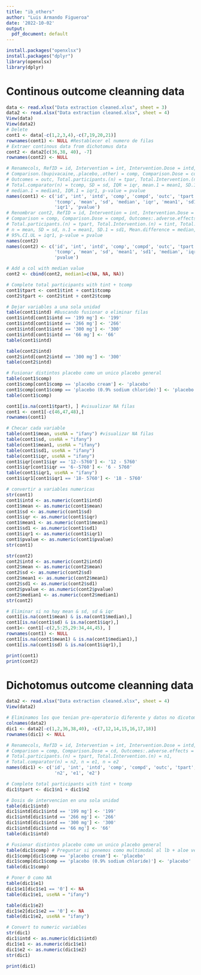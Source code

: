 ```yaml
---
title: "ib_others"
author: "Luis Armando Figueroa"
date: '2022-10-02'
output:
  pdf_document: default
---
```


```r
install.packages("openxlsx")
install.packages("dplyr")
library(openxlsx)
library(dplyr)
```

# Continous outcome cleanning data 

```r
data <- read.xlsx("Data extraction cleaned.xlsx", sheet = 3)
data2 <- read.xlsx("Data extraction cleaned.xlsx", sheet = 4)
View(data)
View(data2)
# Delete 
cont1 <- data[-c(1,2,3,4),-c(7,19,20,21)]
rownames(cont1) <- NULL #Restablecer el numero de filas
# Extraer continous data from dichotomus data
cont2 <- data2[c(36,38, 40), -7]
rownames(cont2) <- NULL

# Renamecols, RefID = id, Intervention = int, Intervention.Dose = intd, 
# Comparison.(bupivacaine,.placebo,.other) = comp, Comparison.Dose = cd, 
# Outcomes = outc, Total.participants.(n) = tpar, Total.Intervention.(n) = tiint, 
# Total.comparator(n) = tcomp, SD = sd, IQR = iqr, mean.1 = mean1, SD.1 = sd1, 
# median.1 = median1, IQR.1 = iqr1, p-value = pvalue
names(cont1) <- c('id', 'int', 'intd', 'comp', 'compd', 'outc', 'tpart', 'tint', 
                  'tcomp', 'mean', 'sd', 'median', 'iqr', 'mean1', 'sd1', 'median1', 
                  'iqr1', 'pvalue')
# Renombrar cont2, RefID = id, Intervention = int, Intervention.Dose = intd, 
# Comparison = comp, Comparison.Dose = compd, Outcomes:.adverse.effects = outc, 
# Total.participants.(n) = tpart, Total.Intervention.(n) = tint, Total.comparator(n) = tcomp,
# n = mean, SD = sd, n.1 = mean1, SD.1 = sd1, Mean.difference = median, 95%.CI.LL = iqr
# 95%.CI.UL = iqr1, p-value = pvalue
names(cont2)
names(cont2) <- c('id', 'int', 'intd', 'comp', 'compd', 'outc', 'tpart', 'tint', 
                  'tcomp', 'mean', 'sd', 'mean1', 'sd1', 'median', 'iqr','iqr1',
                  'pvalue')

# Add a col with median value
cont2 <- cbind(cont2, median1=c(NA, NA, NA))

# Complete total participants with tint + tcomp
cont1$tpart <- cont1$tint + cont1$tcomp
cont2$tpart <- cont2$tint + cont2$tcomp

# Dejar variables a una sola unidad
table(cont1$intd) #Buscando fusionar o eliminar filas
cont1$intd[cont1$intd == '199 mg'] <- '199'
cont1$intd[cont1$intd == '266 mg'] <- '266'
cont1$intd[cont1$intd == '300 mg'] <- '300'
cont1$intd[cont1$intd == '66 mg'] <- '66'
table(cont1$intd)

table(cont2$intd)
cont2$intd[cont2$intd == '300 mg'] <- '300'
table(cont2$intd)

# Fusionar distintos placebo como un unico placebo general
table(cont1$comp)
cont1$comp[cont1$comp == 'placebo cream'] <- 'placebo'
cont1$comp[cont1$comp == 'placebo (0.9% sodium chloride)'] <- 'placebo'
table(cont1$comp)

cont1[is.na(cont1$tpart), ] #visualizar NA filas
cont1 <- cont1[-c(46,47,48),] 
rownames(cont1)

# Checar cada variable 
table(cont1$mean, useNA = "ifany") #visualizar NA filas
table(cont1$sd, useNA = "ifany")
table(cont1$mean1, useNA = "ifany")
table(cont1$sd1, useNA = "ifany")
table(cont1$iqr, useNA = "ifany")
cont1$iqr[cont1$iqr == '12--5760'] <- '12 - 5760'
cont1$iqr[cont1$iqr == '6--5760'] <- '6 - 5760'
table(cont1$iqr1, useNA = "ifany")
cont1$iqr1[cont1$iqr1 == '18- 5760'] <- '18 - 5760'

# convertir a variables numericas
str(cont1)
cont1$intd <- as.numeric(cont1$intd) 
cont1$mean <- as.numeric(cont1$mean) 
cont1$sd <- as.numeric(cont1$sd)
cont1$iqr <- as.numeric(cont1$iqr)
cont1$mean1 <- as.numeric(cont1$mean1) 
cont1$sd1 <- as.numeric(cont1$sd1)
cont1$iqr1 <- as.numeric(cont1$iqr1)
cont1$pvalue <- as.numeric(cont1$pvalue)
str(cont1)

str(cont2)
cont2$intd <- as.numeric(cont2$intd)
cont2$mean <- as.numeric(cont2$mean) 
cont2$sd <- as.numeric(cont2$sd)
cont2$mean1 <- as.numeric(cont2$mean1) 
cont2$sd1 <- as.numeric(cont2$sd1)
cont2$pvalue <- as.numeric(cont2$pvalue)
cont2$median1 <- as.numeric(cont2$median1) 
str(cont2)

# Eliminar si no hay mean & sd, sd & iqr
cont1[is.na(cont1$mean) & is.na(cont1$median),]
cont1[is.na(cont1$sd) & is.na(cont1$iqr),]
cont1<- cont1[-c(2,5:25,29:34,44,45), ]
rownames(cont1) <- NULL
cont1[is.na(cont1$mean1) & is.na(cont1$median1),]
cont1[is.na(cont1$sd) & is.na(cont1$iqr1),]
```

```r
print(cont1)
print(cont2)
```

# Dichotomus outcome cleanning data

```r
data2 <- read.xlsx("Data extraction cleaned.xlsx", sheet = 4)
View(data2)

# Eliminamos los que tenian pre-operatorio diferente y datos no dicotomicos
colnames(data2)
dic1 <- data2[-c(1,2,36,38,40), -c(7,12,14,15,16,17,18)] 
rownames(dic1) <- NULL

# Renamecols, RefID = id, Intervention = int, Intervention.Dose = intd, 
# Comparison = comp, Comparison.Dose = cd, Outcomes:.adverse.effects = outc, 
# Total.participants.(n) = tpart, Total.Intervention.(n) = n1, 
# Total.comparator(n) = n2, n = e1, n = e2
names(dic1) <- c('id', 'int', 'intd', 'comp', 'compd', 'outc', 'tpart', 'n1', 
                  'n2', 'e1', 'e2')

# Complete total participants with tint + tcomp
dic1$tpart <- dic1$n1 + dic1$n2

# Dosis de intervencion en una sola unidad
table(dic1$intd)
dic1$intd[dic1$intd == '199 mg'] <- '199'
dic1$intd[dic1$intd == '266 mg'] <- '266'
dic1$intd[dic1$intd == '300 mg'] <- '300'
dic1$intd[dic1$intd == '66 mg'] <- '66'
table(dic1$intd)

# Fusionar distintos placebo como un unico placebo general
table(dic1$comp) # Preguntar si ponemos como multimodal al lb + aloe vera
dic1$comp[dic1$comp == 'placebo cream'] <- 'placebo'
dic1$comp[dic1$comp == 'placebo (0.9% sodium chloride)'] <- 'placebo'
table(dic1$comp)

# Poner 0 como NA
table(dic1$e1)
dic1$e1[dic1$e1 == '0'] <- NA
table(dic1$e1, useNA = "ifany") 

table(dic1$e2)
dic1$e2[dic1$e2 == '0'] <- NA
table(dic1$e2, useNA = "ifany") 

# Convert to numeric variables
str(dic1)
dic1$intd <- as.numeric(dic1$intd)
dic1$e1 <- as.numeric(dic1$e1)
dic1$e2 <- as.numeric(dic1$e2)
str(dic1)
```

```r
print(dic1)
```